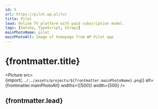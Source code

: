```yaml
---
id: 5
url: https://pilot.wp.pl/tv/
title: Pilot
lead: Online TV platform with paid subscription model.
tags: [Gatsby, TypeScript, Strapi]
mainPhotoName: pilot
mainPhotoAlt: Image of homepage from WP Pilot app
---
```



# {frontmatter.title}

<Picture
  src={import(`../../assets/projects/${frontmatter.mainPhotoName}.png`)}
  alt={frontmatter.mainPhotoAlt}
  widths={[500]}
  width={500}
/>

## {frontmatter.lead}
